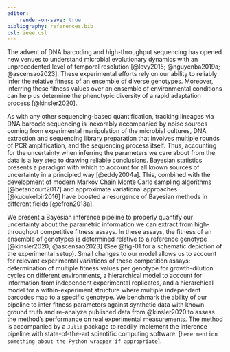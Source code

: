```yaml
---
editor:
    render-on-save: true
bibliography: references.bib
csl: ieee.csl
---
```


The advent of DNA barcoding and high-throughput sequencing has opened new venues
to understand microbial evolutionary dynamics with an unprecedented level of
temporal resolution [@levy2015; @nguyenba2019a; @ascensao2023]. These
experimental efforts rely on our ability to reliably infer the relative fitness
of an ensemble of diverse genotypes. Moreover, inferring these fitness values
over an ensemble of environmental conditions can help us determine the
phenotypic diversity of a rapid adaptation process [@kinsler2020].

As with any other sequencing-based quantification, tracking lineages via DNA
barcode sequencing is inexorably accompanied by noise sources coming from
experimental manipulation of the microbial cultures, DNA extraction and
sequencing library preparation that involves multiple rounds of PCR
amplification, and the sequencing process itself. Thus, accounting for the
uncertainty when inferring the parameters we care about from the data is a key
step to drawing reliable conclusions. Bayesian statistics presents a paradigm
with which to account for all known sources of uncertainty in a principled way
[@eddy2004a]. This, combined with the development of modern Markov Chain Monte
Carlo sampling algorithms [@betancourt2017] and approximate variational
approaches [@kucukelbir2016] have boosted a resurgence of Bayesian methods in
different fields [@efron2013a].

We present a Bayesian inference pipeline to properly quantify our uncertainty
about the parametric information we can extract from high-throughput competitive
fitness assays. In these assays, the fitness of an ensemble of genotypes is
determined relative to a reference genotype [@kinsler2020; @ascensao2023] (See
@fig-01 for a schematic depiction of the experimental setup). Small changes to
our model allows us to account for relevant experimental variations of these
competition assays: determination of multiple fitness values per genotype for
growth-dilution cycles on different environments, a hierarchical model to
account for information from independent experimental replicates, and a
hierarchical model for a within-experiment structure where multiple independent
barcodes map to a specific genotype. We benchmark the ability of our pipeline to
infer fitness parameters against synthetic data with known ground truth and
re-analyze published data from @kinsler2020 to assess the method's performance
on real experimental measurements. The method is accompanied by a `Julia`
package to readily implement the inference pipeline with state-of-the-art
scientific computing software. [`here mention something about the Python wrapper
if appropriate`].